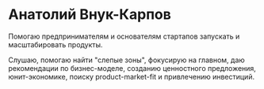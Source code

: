 # Анатолий Внук-Карпов

Помогаю предпринимателям и основателям стартапов запускать и масштабировать продукты. 

Слушаю, помогаю найти "слепые зоны", фокусирую на главном, даю рекомендации по бизнес-моделе, созданию ценностного предложения, юнит-экономике, поиску product-market-fit и привлечению инвестиций.
